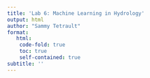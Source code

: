 ```yaml
---
title: 'Lab 6: Machine Learning in Hydrology'
output: html
author: "Sammy Tetrault"
format:
   html:
    code-fold: true
    toc: true
    self-contained: true
subtitle: ''
---
```

